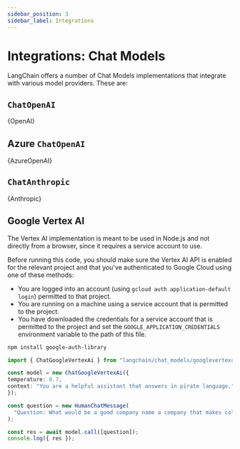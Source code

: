 ```yaml
---
sidebar_position: 3
sidebar_label: Integrations
---
```



# Integrations: Chat Models

LangChain offers a number of Chat Models implementations that integrate with various model providers. These are:

## `ChatOpenAI`


<CodeBlock language="typescript">{OpenAI}</CodeBlock>

## Azure `ChatOpenAI`


<CodeBlock language="typescript">{AzureOpenAI}</CodeBlock>

## `ChatAnthropic`


<CodeBlock language="typescript">{Anthropic}</CodeBlock>

## Google Vertex AI

The Vertex AI implementation is meant to be used in Node.js and not
directly from a browser, since it requires a service account to use.

Before running this code, you should make sure the Vertex AI API is
enabled for the relevant project and that you've authenticated to
Google Cloud using one of these methods:

- You are logged into an account (using `gcloud auth application-default login`)
  permitted to that project.
- You are running on a machine using a service account that is permitted
  to the project.
- You have downloaded the credentials for a service account that is permitted
  to the project and set the `GOOGLE_APPLICATION_CREDENTIALS` environment
  variable to the path of this file.

```bash npm2yarn
npm install google-auth-library
```

```typescript
import { ChatGoogleVertexAi } from "langchain/chat_models/googlevertexai";

const model = new ChatGoogleVertexAi({
temperature: 0.7,
context: "You are a helpful assistant that answers in pirate language.",
});

const question = new HumanChatMessage(
  "Question: What would be a good company name a company that makes colorful socks?\nAnswer:"
);

const res = await model.call([question]);
console.log({ res });
```
